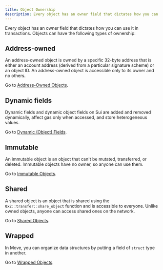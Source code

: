 ```yaml
---
title: Object Ownership
description: Every object has an owner field that dictates how you can use it in transactions. Each object is either address-owned, dynamic fields, immutable, shared, or wrapped.
---
```


Every object has an owner field that dictates how you can use it in transactions. Objects can have the following types of ownership:

## Address-owned

An address-owned object is owned by a specific 32-byte address that is either an account address (derived from a particular signature scheme) or an object ID. An address-owned object is accessible only to its owner and no others. 

Go to [Address-Owned Objects](./object-ownership/address-owned.mdx).

## Dynamic fields

Dynamic fields and dynamic object fields on Sui are added and removed dynamically, affect gas only when accessed, and store heterogeneous values.

Go to [Dynamic (Object) Fields](./dynamic-fields.mdx).

## Immutable

An immutable object is an object that can't be mutated, transferred, or deleted. Immutable objects have no owner, so anyone can use them.

Go to [Immutable Objects](./object-ownership/immutable.mdx).

## Shared

A shared object is an object that is shared using the `0x2::transfer::share_object` function and is accessible to everyone. Unlike owned objects, anyone can access shared ones on the network.

Go to [Shared Objects](./object-ownership/shared.mdx).

## Wrapped

In Move, you can organize data structures by putting a field of `struct` type in another.

Go to [Wrapped Objects](./object-ownership/wrapped.mdx).